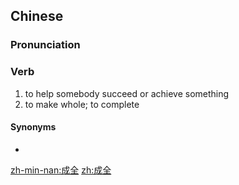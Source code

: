 ==Chinese==
{{zh-forms}}

===Pronunciation===
{{zh-pron
|m=chéngquán
|c=sing4 cyun4
|h=pfs=sṳ̀n-chhiòn
|mn=sêng-choân
|cat=v
}}

===Verb===
{{zh-verb}}

# to help somebody succeed or achieve something
# to make whole; to complete

====Synonyms====
* {{zh-l|作成}}

[[zh-min-nan:成全]]
[[zh:成全]]